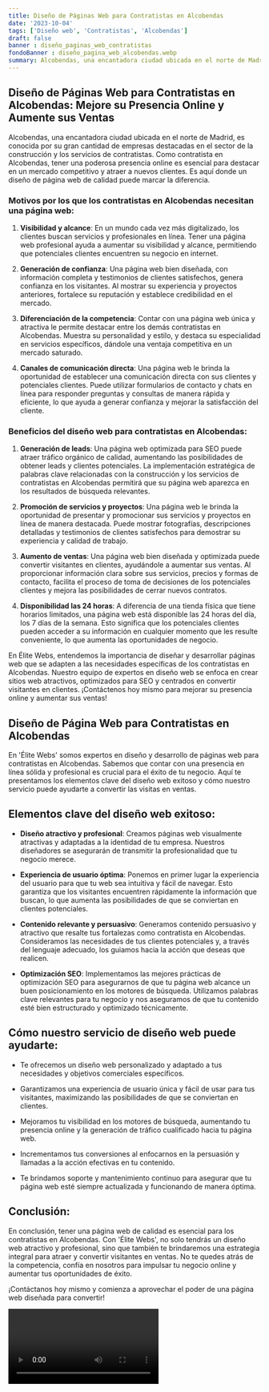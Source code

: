```yaml
---
title: Diseño de Páginas Web para Contratistas en Alcobendas
date: '2023-10-04'
tags: ['Diseño web', 'Contratistas', 'Alcobendas']
draft: false
banner : diseño_paginas_web_contratistas
fondoBanner : diseño_pagina_web_alcobendas.webp
summary: Alcobendas, una encantadora ciudad ubicada en el norte de Madrid, es conocida por su gran cantidad de empresas destacadas en el sector de la construcción y los servicios de contratistas. Como contratista en Alcobendas, tener una poderosa presencia online es esencial para destacar en un mercado competitivo y atraer a nuevos clientes. Es aquí donde un diseño de página web de calidad puede marcar la diferencia.
---
```


## Diseño de Páginas Web para Contratistas en Alcobendas: Mejore su Presencia Online y Aumente sus Ventas

Alcobendas, una encantadora ciudad ubicada en el norte de Madrid, es conocida por su gran cantidad de empresas destacadas en el sector de la construcción y los servicios de contratistas. Como contratista en Alcobendas, tener una poderosa presencia online es esencial para destacar en un mercado competitivo y atraer a nuevos clientes. Es aquí donde un diseño de página web de calidad puede marcar la diferencia.

### Motivos por los que los contratistas en Alcobendas necesitan una página web:

1. **Visibilidad y alcance**: En un mundo cada vez más digitalizado, los clientes buscan servicios y profesionales en línea. Tener una página web profesional ayuda a aumentar su visibilidad y alcance, permitiendo que potenciales clientes encuentren su negocio en internet.

2. **Generación de confianza**: Una página web bien diseñada, con información completa y testimonios de clientes satisfechos, genera confianza en los visitantes. Al mostrar su experiencia y proyectos anteriores, fortalece su reputación y establece credibilidad en el mercado.

3. **Diferenciación de la competencia**: Contar con una página web única y atractiva le permite destacar entre los demás contratistas en Alcobendas. Muestra su personalidad y estilo, y destaca su especialidad en servicios específicos, dándole una ventaja competitiva en un mercado saturado.

4. **Canales de comunicación directa**: Una página web le brinda la oportunidad de establecer una comunicación directa con sus clientes y potenciales clientes. Puede utilizar formularios de contacto y chats en línea para responder preguntas y consultas de manera rápida y eficiente, lo que ayuda a generar confianza y mejorar la satisfacción del cliente.

### Beneficios del diseño web para contratistas en Alcobendas:

1. **Generación de leads**: Una página web optimizada para SEO puede atraer tráfico orgánico de calidad, aumentando las posibilidades de obtener leads y clientes potenciales. La implementación estratégica de palabras clave relacionadas con la construcción y los servicios de contratistas en Alcobendas permitirá que su página web aparezca en los resultados de búsqueda relevantes.

2. **Promoción de servicios y proyectos**: Una página web le brinda la oportunidad de presentar y promocionar sus servicios y proyectos en línea de manera destacada. Puede mostrar fotografías, descripciones detalladas y testimonios de clientes satisfechos para demostrar su experiencia y calidad de trabajo.

3. **Aumento de ventas**: Una página web bien diseñada y optimizada puede convertir visitantes en clientes, ayudándole a aumentar sus ventas. Al proporcionar información clara sobre sus servicios, precios y formas de contacto, facilita el proceso de toma de decisiones de los potenciales clientes y mejora las posibilidades de cerrar nuevos contratos.

4. **Disponibilidad las 24 horas**: A diferencia de una tienda física que tiene horarios limitados, una página web está disponible las 24 horas del día, los 7 días de la semana. Esto significa que los potenciales clientes pueden acceder a su información en cualquier momento que les resulte conveniente, lo que aumenta las oportunidades de negocio.

En Élite Webs, entendemos la importancia de diseñar y desarrollar páginas web que se adapten a las necesidades específicas de los contratistas en Alcobendas. Nuestro equipo de expertos en diseño web se enfoca en crear sitios web atractivos, optimizados para SEO y centrados en convertir visitantes en clientes. ¡Contáctenos hoy mismo para mejorar su presencia online y aumentar sus ventas!

<GifSeo />

<Cta />

## Diseño de Página Web para Contratistas en Alcobendas

En 'Élite Webs' somos expertos en diseño y desarrollo de páginas web para contratistas en Alcobendas. Sabemos que contar con una presencia en línea sólida y profesional es crucial para el éxito de tu negocio. Aquí te presentamos los elementos clave del diseño web exitoso y cómo nuestro servicio puede ayudarte a convertir las visitas en ventas.

## Elementos clave del diseño web exitoso:

- **Diseño atractivo y profesional**: Creamos páginas web visualmente atractivas y adaptadas a la identidad de tu empresa. Nuestros diseñadores se asegurarán de transmitir la profesionalidad que tu negocio merece.

- **Experiencia de usuario óptima**: Ponemos en primer lugar la experiencia del usuario para que tu web sea intuitiva y fácil de navegar. Esto garantiza que los visitantes encuentren rápidamente la información que buscan, lo que aumenta las posibilidades de que se conviertan en clientes potenciales.

- **Contenido relevante y persuasivo**: Generamos contenido persuasivo y atractivo que resalte tus fortalezas como contratista en Alcobendas. Consideramos las necesidades de tus clientes potenciales y, a través del lenguaje adecuado, los guiamos hacia la acción que deseas que realicen.

- **Optimización SEO**: Implementamos las mejores prácticas de optimización SEO para asegurarnos de que tu página web alcance un buen posicionamiento en los motores de búsqueda. Utilizamos palabras clave relevantes para tu negocio y nos aseguramos de que tu contenido esté bien estructurado y optimizado técnicamente.

## Cómo nuestro servicio de diseño web puede ayudarte:

- Te ofrecemos un diseño web personalizado y adaptado a tus necesidades y objetivos comerciales específicos.

- Garantizamos una experiencia de usuario única y fácil de usar para tus visitantes, maximizando las posibilidades de que se conviertan en clientes.

- Mejoramos tu visibilidad en los motores de búsqueda, aumentando tu presencia online y la generación de tráfico cualificado hacia tu página web.

- Incrementamos tus conversiones al enfocarnos en la persuasión y llamadas a la acción efectivas en tu contenido.

- Te brindamos soporte y mantenimiento continuo para asegurar que tu página web esté siempre actualizada y funcionando de manera óptima.

## Conclusión:

En conclusión, tener una página web de calidad es esencial para los contratistas en Alcobendas. Con 'Élite Webs', no solo tendrás un diseño web atractivo y profesional, sino que también te brindaremos una estrategia integral para atraer y convertir visitantes en ventas. No te quedes atrás de la competencia, confía en nosotros para impulsar tu negocio online y aumentar tus oportunidades de éxito.

¡Contáctanos hoy mismo y comienza a aprovechar el poder de una página web diseñada para convertir!

<Video />

<CtaBot job='Contratistas' city='Alcobendas'/>

<Gmaps query='Alcobendas+españa+maps' />